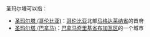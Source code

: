 圣玛尔塔可以指：
* [[圣玛尔塔_(哥伦比亚)|圣玛尔塔 (哥伦比亚)]]：[[哥伦比亚|哥伦比亚]]北部[[马格达莱纳省|马格达莱纳省]]的首府
* [[圣玛尔塔_(巴拿马)|圣玛尔塔 (巴拿马)]]：[[巴拿马|巴拿马]][[奇里基省|奇里基省]][[布加瓦区|布加瓦区]]的一个城市

{{disambig|cat=四字地名消歧义}}